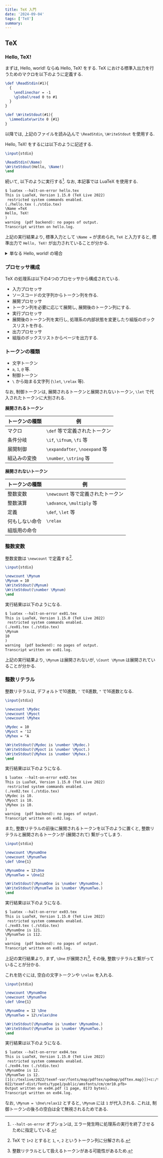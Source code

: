 ```yaml
---
title: TeX 入門
date: '2024-09-04'
tags: ['TeX']
summary: 
---
```


## TeX

### Hello, TeX!

まずは, Hello, world! ならぬ Hello, TeX! をする. TeX における標準入出力を行うためのマクロを以下のように定義する.

```tex:stdio.tex
\def \ReadStdin(#1){
  {
    \endlinechar = -1
    \global\read 0 to #1
  }
}

\def \WriteStdout(#1){
  \immediate\write 0 {#1}
}
```

以降では, 上記のファイルを読み込んで `\ReadStdin`, `\WriteStdout` を使用する.

Hello, TeX! をするには以下のように記述する.

```tex:hello.tex
\input{stdio}

\ReadStdin(\Name)
\WriteStdout(Hello, \Name!)
\end
```

続いて, 以下のように実行する[^1]. なお, 本記事では LuaTeX を使用する.  

```txt
$ luatex --halt-on-error hello.tex 
This is LuaTeX, Version 1.15.0 (TeX Live 2022) 
 restricted system commands enabled.
(./hello.tex (./stdio.tex)
\Name =TeX
Hello, TeX!
)
warning  (pdf backend): no pages of output.
Transcript written on hello.log.

```

上記の実行結果より, 標準入力として `\Name =` が求められ, `TeX` と入力すると, 標準出力で `Hello, TeX!` が出力されていることが分かる.

<details>
<summary>単なる Hello, world! の場合</summary>

```tex:hello.tex
\input{stdio}
\WriteStdout(Hello, world!)
\end
```

**実行結果**
```txt
$ luatex --halt-on-error hello.tex
This is LuaTeX, Version 1.15.0 (TeX Live 2022) 
 restricted system commands enabled.
(./hello.tex (./stdio.tex)
Hello, world!
)
warning  (pdf backend): no pages of output.
Transcript written on hello.log.

```
</details>

### プロセッサ構成

TeX の処理系は以下の4つのプロセッサから構成されている.

- 入力プロセッサ
 - ソースコードの文字列からトークン列を作る.
- 展開プロセッサ
 - トークン列を必要に応じて展開し, 展開後のトークン列にする.
- 実行プロセッサ
 - 展開後のトークン列を実行し, 処理系の内部状態を変更したり組版のボックスリストを作る.
- 出力プロセッサ
 - 組版のボックスリストからページを出力する.

### トークンの種類

- 文字トークン
 - `a`, `1`, `@` 等.
- 制御トークン
 - `\` から始まる文字列 (`\let`, `\relax` 等).

なお, 制御トークンは, 展開されるトークンと展開されないトークン, `\let` で代入されたトークンに大別される. 

**展開されるトークン**

|トークンの種類|例|
|---|---|
|マクロ|`\def` 等で定義されたトークン|
|条件分岐|`\if`, `\ifnum`, `\fi` 等|
|展開制御|`\expandafter`, `\noexpand` 等|
|組込みの変換|`\number`, `\string` 等|

**展開されないトークン**

|トークンの種類|例|
|---|---|
|整数変数|`\newcount` 等で定義されたトークン|
|整数演算|`\advance`, `\multiply` 等|
|定義|`\def`, `\let` 等|
|何もしない命令|`\relax`|
|組版用の命令||

### 整数変数

整数変数は `\newcount` で定義する[^2].

```tex:ex01.tex
\input{stdio}

\newcount \Mynum
\Mynum = 10
\WriteStdout(\Mynum)
\WriteStdout(\number \Mynum)
\end
```

実行結果は以下のようになる.

```txt
$ luatex --halt-on-error ex01.tex
This is LuaTeX, Version 1.15.0 (TeX Live 2022) 
 restricted system commands enabled.
(./ex01.tex (./stdio.tex)
\Mynum
10
)
warning  (pdf backend): no pages of output.
Transcript written on ex01.log.

```

上記の実行結果より, `\Mynum` は展開されないが, `\Count \Mynum` は展開されていることが分かる.

### 整数リテラル

整数リテラルは, デフォルトで10進数, `'` で8進数, `"` で16進数となる.

```tex:ex02.tex
\input{stdio}

\newcount \Mydec
\newcount \Myoct
\newcount \Myhex

\Mydec = 10
\Myoct = '12
\Myhex = "A

\WriteStdout(\Mydec is \number \Mydec.)
\WriteStdout(\Myoct is \number \Myoct.)
\WriteStdout(\Myhex is \number \Myhex.)
\end
```

実行結果は以下のようになる.

```txt
$ luatex --halt-on-error ex02.tex
This is LuaTeX, Version 1.15.0 (TeX Live 2022) 
 restricted system commands enabled.
(./ex02.tex (./stdio.tex)
\Mydec is 10.
\Myoct is 10.
\Myhex is 10.
)
warning  (pdf backend): no pages of output.
Transcript written on ex02.log.

```

また, 整数リテラルの前後に展開されるトークンを以下のように置くと, 整数リテラルと展開されるトークンが (展開されて) 繋がってしまう.

```tex:ex03.tex
\input{stdio}

\newcount \MynumOne
\newcount \MynumTwo
\def \One{1}

\MynumOne = 12\One
\MynumTwo = \One12

\WriteStdout(\MynumOne is \number \MynumOne.)
\WriteStdout(\MynumTwo is \number \MynumTwo.)
\end
```

実行結果は以下のようになる.

```txt
$ luatex --halt-on-error ex03.tex
This is LuaTeX, Version 1.15.0 (TeX Live 2022) 
 restricted system commands enabled.
(./ex03.tex (./stdio.tex)
\MynumOne is 121.
\MynumTwo is 112.
)
warning  (pdf backend): no pages of output.
Transcript written on ex03.log.

```

上記の実行結果より, まず, `\One` が展開され[^3], その後, 整数リテラルと繋がっていることが分かる.

これを防ぐには, 空白の文字トークンや `\relax` を入れる.

```tex:ex04.tex
\input{stdio}

\newcount \MynumOne
\newcount \MynumTwo
\def \One{1}

\MynumOne = 12 \One
\MynumTwo = 12\relax\One

\WriteStdout(\MynumOne is \number \MynumOne.)
\WriteStdout(\MynumTwo is \number \MynumTwo.)
\end
```

実行結果は以下のようになる.

```txt
$ luatex --halt-on-error ex04.tex
This is LuaTeX, Version 1.15.0 (TeX Live 2022) 
 restricted system commands enabled.
(./ex04.tex (./stdio.tex)
\MynumOne is 12.
\MynumTwo is 12.
[1{c:/texlive/2022/texmf-var/fonts/map/pdftex/updmap/pdftex.map}])<c:/texlive/2
022/texmf-dist/fonts/type1/public/amsfonts/cm/cmr10.pfb>
Output written on ex04.pdf (1 page, 8173 bytes).
Transcript written on ex04.log.

```

なお, `\Mynum = \One\relax12` とすると, `\Mynum` には `1` が代入される. これは, 制御トークンの後ろの空白は全て無視されるためである.

[^1]: `--halt-on-error` オプションは, エラー発生時に処理系の実行を終了させるために指定している.
[^2]: TeX で `1+2` とすると `1`, `+`, `2` というトークン列に分解される.
[^3]: 整数リテラルとして扱えるトークンがある可能性があるため.